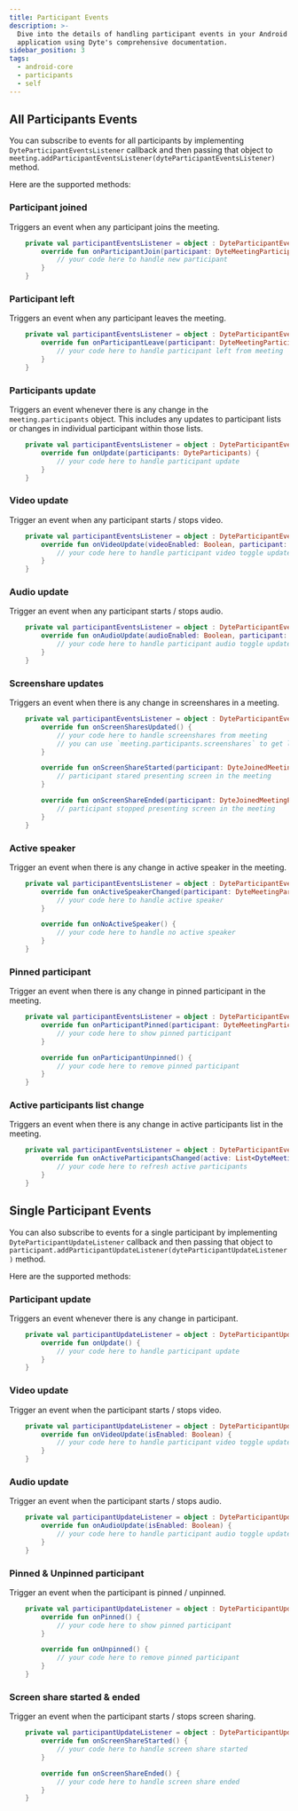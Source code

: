 ```yaml
---
title: Participant Events
description: >-
  Dive into the details of handling participant events in your Android
  application using Dyte's comprehensive documentation.
sidebar_position: 3
tags:
  - android-core
  - participants
  - self
---
```


## All Participants Events

You can subscribe to events for all participants by implementing
`DyteParticipantEventsListener` callback and then passing that object to
`meeting.addParticipantEventsListener(dyteParticipantEventsListener)` method.

Here are the supported methods:

### Participant joined

Triggers an event when any participant joins the meeting.

```kotlin
    private val participantEventsListener = object : DyteParticipantEventsListener {
        override fun onParticipantJoin(participant: DyteMeetingParticipant) {
            // your code here to handle new participant
        }
    }
```

### Participant left

Triggers an event when any participant leaves the meeting.

```kotlin
    private val participantEventsListener = object : DyteParticipantEventsListener {
        override fun onParticipantLeave(participant: DyteMeetingParticipant) {
            // your code here to handle participant left from meeting
        }
    }
```

### Participants update

Triggers an event whenever there is any change in the `meeting.participants` object. This includes any updates to participant lists or changes in individual participant within those lists.

```kotlin
    private val participantEventsListener = object : DyteParticipantEventsListener {
        override fun onUpdate(participants: DyteParticipants) {
            // your code here to handle participant update
        }
    }
```

### Video update

Trigger an event when any participant starts / stops video.

```kotlin
    private val participantEventsListener = object : DyteParticipantEventsListener {
        override fun onVideoUpdate(videoEnabled: Boolean, participant: DyteMeetingParticipant) {
            // your code here to handle participant video toggle update
        }
    }
```

### Audio update

Trigger an event when any participant starts / stops audio.

```kotlin
    private val participantEventsListener = object : DyteParticipantEventsListener {
        override fun onAudioUpdate(audioEnabled: Boolean, participant: DyteMeetingParticipant) {
            // your code here to handle participant audio toggle update
        }
    }
```

### Screenshare updates

Triggers an event when there is any change in screenshares in a meeting.

```kotlin
    private val participantEventsListener = object : DyteParticipantEventsListener {
        override fun onScreenSharesUpdated() {
            // your code here to handle screenshares from meeting
            // you can use `meeting.participants.screenshares` to get latest screenshare participants
        }

        override fun onScreenShareStarted(participant: DyteJoinedMeetingParticipant) {
            // participant stared presenting screen in the meeting
        }

        override fun onScreenShareEnded(participant: DyteJoinedMeetingParticipant) {
            // participant stopped presenting screen in the meeting
        }
    }
```

### Active speaker

Trigger an event when there is any change in active speaker in the meeting.

```kotlin
    private val participantEventsListener = object : DyteParticipantEventsListener {
        override fun onActiveSpeakerChanged(participant: DyteMeetingParticipant) {
            // your code here to handle active speaker
        }

        override fun onNoActiveSpeaker() {
            // your code here to handle no active speaker
        }
    }
```

### Pinned participant

Trigger an event when there is any change in pinned participant in the meeting.

```kotlin
    private val participantEventsListener = object : DyteParticipantEventsListener {
        override fun onParticipantPinned(participant: DyteMeetingParticipant) {
            // your code here to show pinned participant
        }

        override fun onParticipantUnpinned() {
            // your code here to remove pinned participant
        }
    }
```

### Active participants list change

Triggers an event when there is any change in active participants list in the meeting.

```kotlin
    private val participantEventsListener = object : DyteParticipantEventsListener {
        override fun onActiveParticipantsChanged(active: List<DyteMeetingParticipant>) {
            // your code here to refresh active participants
        }
    }
```

## Single Participant Events

You can also subscribe to events for a single participant by implementing `DyteParticipantUpdateListener` callback and then passing that object to `participant.addParticipantUpdateListener(dyteParticipantUpdateListener)` method.

Here are the supported methods:

### Participant update

Triggers an event whenever there is any change in participant.

```kotlin
    private val participantUpdateListener = object : DyteParticipantUpdateListener {
        override fun onUpdate() {
            // your code here to handle participant update
        }
    }
```

### Video update

Trigger an event when the participant starts / stops video.

```kotlin
    private val participantUpdateListener = object : DyteParticipantUpdateListener {
        override fun onVideoUpdate(isEnabled: Boolean) {
            // your code here to handle participant video toggle update
        }
    }
```

### Audio update

Trigger an event when the participant starts / stops audio.

```kotlin
    private val participantUpdateListener = object : DyteParticipantUpdateListener {
        override fun onAudioUpdate(isEnabled: Boolean) {
            // your code here to handle participant audio toggle update
        }
    }
```

### Pinned & Unpinned participant

Trigger an event when the participant is pinned / unpinned.

```kotlin
    private val participantUpdateListener = object : DyteParticipantUpdateListener {
        override fun onPinned() {
            // your code here to show pinned participant
        }

        override fun onUnpinned() {
            // your code here to remove pinned participant
        }
    }
```

### Screen share started & ended

Trigger an event when the participant starts / stops screen sharing.

```kotlin
    private val participantUpdateListener = object : DyteParticipantUpdateListener {
        override fun onScreenShareStarted() {
            // your code here to handle screen share started
        }

        override fun onScreenShareEnded() {
            // your code here to handle screen share ended
        }
    }
```
